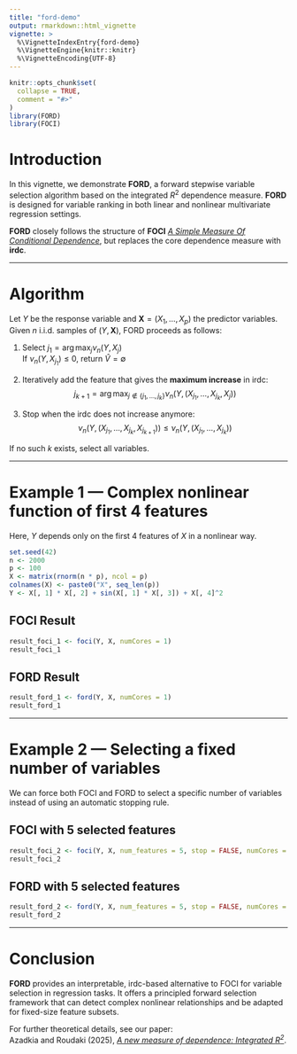 ```yaml
---
title: "ford-demo"
output: rmarkdown::html_vignette
vignette: >
  %\VignetteIndexEntry{ford-demo}
  %\VignetteEngine{knitr::knitr}
  %\VignetteEncoding{UTF-8}
---
```


```r
knitr::opts_chunk$set(
  collapse = TRUE,
  comment = "#>"
)
library(FORD)   
library(FOCI)
```

# Introduction

In this vignette, we demonstrate **FORD**, a forward stepwise variable selection algorithm based on the integrated $R^2$ dependence measure. **FORD** is designed for variable ranking in both linear and nonlinear multivariate regression settings.

**FORD** closely follows the structure of **FOCI** [*A Simple Measure Of Conditional Dependence*](https://arxiv.org/pdf/1910.12327.pdf), but replaces the core dependence measure with **irdc**.

---

# Algorithm

Let $Y$ be the response variable and $\mathbf{X} = (X_1, \dots, X_p)$ the predictor variables. Given $n$ i.i.d. samples of $(Y, \mathbf{X})$, FORD proceeds as follows:

1. Select $j_1 = \arg\max_j \nu_n(Y, X_j)$  
   If $\nu_n(Y, X_{j_1}) \leq 0$, return $\hat{V} = \emptyset$

2. Iteratively add the feature that gives the **maximum increase** in irdc:
   $$
   j_{k+1} = \arg\max_{j \notin \{j_1, \ldots, j_k\}} \nu_n(Y, (X_{j_1}, \ldots, X_{j_k}, X_j))
   $$

3. Stop when the irdc does not increase anymore:
   $$
   \nu_n(Y, (X_{j_1}, \ldots, X_{j_k}, X_{j_{k+1}})) \leq \nu_n(Y, (X_{j_1}, \ldots, X_{j_k}))
   $$

If no such $k$ exists, select all variables.

---

# Example 1 — Complex nonlinear function of first 4 features

Here, $Y$ depends only on the first 4 features of $X$ in a nonlinear way.

```r
set.seed(42)
n <- 2000
p <- 100
X <- matrix(rnorm(n * p), ncol = p)
colnames(X) <- paste0("X", seq_len(p))
Y <- X[, 1] * X[, 2] + sin(X[, 1] * X[, 3]) + X[, 4]^2
```

## FOCI Result

```r
result_foci_1 <- foci(Y, X, numCores = 1)
result_foci_1
```

## FORD Result

```r
result_ford_1 <- ford(Y, X, numCores = 1)
result_ford_1
```

---

# Example 2 — Selecting a fixed number of variables

We can force both FOCI and FORD to select a specific number of variables instead of using an automatic stopping rule.

## FOCI with 5 selected features

```r
result_foci_2 <- foci(Y, X, num_features = 5, stop = FALSE, numCores = 1)
result_foci_2
```

## FORD with 5 selected features

```r
result_ford_2 <- ford(Y, X, num_features = 5, stop = FALSE, numCores = 1)
result_ford_2
```

---

# Conclusion

**FORD** provides an interpretable, irdc-based alternative to FOCI for variable selection in regression tasks. It offers a principled forward selection framework that can detect complex nonlinear relationships and be adapted for fixed-size feature subsets.

For further theoretical details, see our paper:  
Azadkia and Roudaki (2025), [*A new measure of dependence: Integrated $R^2$*](https://arxiv.org/pdf/1910.12327.pdf).
